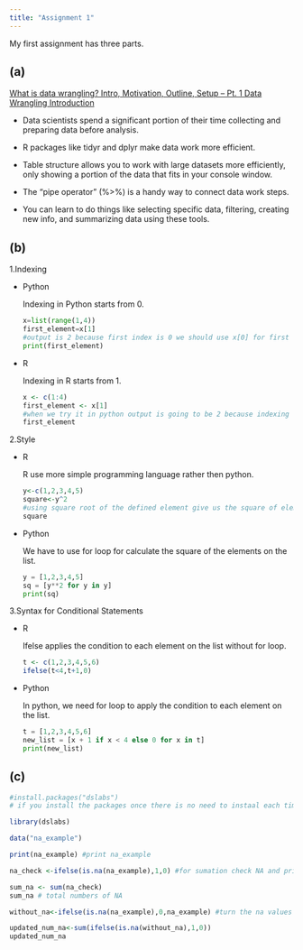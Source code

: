 ```yaml
---
title: "Assignment 1"
---
```


My first assignment has three parts.

## (a)

[What is data wrangling? Intro, Motivation, Outline, Setup -- Pt. 1 Data Wrangling Introduction](https://www.youtube.com/watch?v=jOd65mR1zfw&list=PL9HYL-VRX0oTOK4cpbCbRk15K2roEgzVW&index=208)

-   Data scientists spend a significant portion of their time collecting and preparing data before analysis.

-   R packages like tidyr and dplyr make data work more efficient.

-   Table structure allows you to work with large datasets more efficiently, only showing a portion of the data that fits in your console window.

-   The "pipe operator" (%\>%) is a handy way to connect data work steps.

-   You can learn to do things like selecting specific data, filtering, creating new info, and summarizing data using these tools.

## (b)

1.Indexing

-   Python

    Indexing in Python starts from 0.

    ```python
    x=list(range(1,4))
    first_element=x[1]
    #output is 2 because first index is 0 we should use x[0] for first element of the list in python.
    print(first_element)
    ```

-   R

    Indexing in R starts from 1.

    ```r
    x <- c(1:4)
    first_element <- x[1]
    #when we try it in python output is going to be 2 because indexing starts from 0.
    first_element 

    ```

2.Style

-   R

    R use more simple programming language rather then python.

    ```r
    y<-c(1,2,3,4,5)
    square<-y^2 
    #using square root of the defined element give us the square of elements on the list.
    square
    ```

-   Python

    We have to use for loop for calculate the square of the elements on the list.

    ```python
    y = [1,2,3,4,5]
    sq = [y**2 for y in y] 
    print(sq)

    ```

3.Syntax for Conditional Statements

-   R

    Ifelse applies the condition to each element on the list without for loop.

    ```r
    t <- c(1,2,3,4,5,6)
    ifelse(t<4,t+1,0)

    ```

-   Python

    In python, we need for loop to apply the condition to each element on the list.

    ```python
    t = [1,2,3,4,5,6]
    new_list = [x + 1 if x < 4 else 0 for x in t]
    print(new_list)
    ```

## (c)

```r

#install.packages("dslabs") 
# if you install the packages once there is no need to instaal each time just use for first time is enough.

library(dslabs)

data("na_example")

print(na_example) #print na_example

na_check <-ifelse(is.na(na_example),1,0) #for sumation check NA and print as 1

sum_na <- sum(na_check) 
sum_na # total numbers of NA

without_na<-ifelse(is.na(na_example),0,na_example) #turn the na values to 0

updated_num_na<-sum(ifelse(is.na(without_na),1,0))
updated_num_na


```
